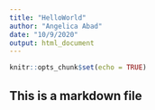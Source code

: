 ```yaml
---
title: "HelloWorld"
author: "Angelica Abad"
date: "10/9/2020"
output: html_document
---
```


```r
knitr::opts_chunk$set(echo = TRUE)
```

## This is a markdown file